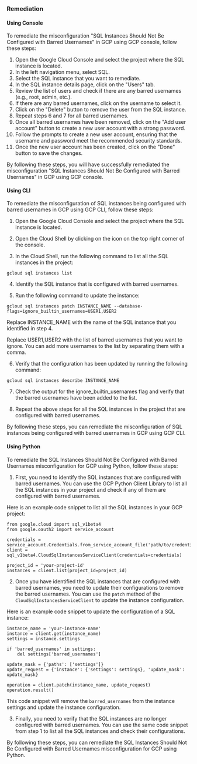 ### Remediation

#### Using Console

To remediate the misconfiguration "SQL Instances Should Not Be Configured with Barred Usernames" in GCP using GCP console, follow these steps:

1. Open the Google Cloud Console and select the project where the SQL instance is located.
2. In the left navigation menu, select SQL.
3. Select the SQL instance that you want to remediate.
4. In the SQL instance details page, click on the "Users" tab.
5. Review the list of users and check if there are any barred usernames (e.g., root, admin, etc.).
6. If there are any barred usernames, click on the username to select it.
7. Click on the "Delete" button to remove the user from the SQL instance.
8. Repeat steps 6 and 7 for all barred usernames.
9. Once all barred usernames have been removed, click on the "Add user account" button to create a new user account with a strong password.
10. Follow the prompts to create a new user account, ensuring that the username and password meet the recommended security standards.
11. Once the new user account has been created, click on the "Done" button to save the changes.

By following these steps, you will have successfully remediated the misconfiguration "SQL Instances Should Not Be Configured with Barred Usernames" in GCP using GCP console.

#### Using CLI

To remediate the misconfiguration of SQL instances being configured with barred usernames in GCP using GCP CLI, follow these steps:

1. Open the Google Cloud Console and select the project where the SQL instance is located.

2. Open the Cloud Shell by clicking on the icon on the top right corner of the console.

3. In the Cloud Shell, run the following command to list all the SQL instances in the project:

```gcloud sql instances list```

4. Identify the SQL instance that is configured with barred usernames.

5. Run the following command to update the instance:

```gcloud sql instances patch INSTANCE_NAME --database-flags=ignore_builtin_usernames=USER1,USER2```

Replace INSTANCE_NAME with the name of the SQL instance that you identified in step 4.

Replace USER1,USER2 with the list of barred usernames that you want to ignore. You can add more usernames to the list by separating them with a comma.

6. Verify that the configuration has been updated by running the following command:

```gcloud sql instances describe INSTANCE_NAME```

7. Check the output for the ignore_builtin_usernames flag and verify that the barred usernames have been added to the list.

8. Repeat the above steps for all the SQL instances in the project that are configured with barred usernames.

By following these steps, you can remediate the misconfiguration of SQL instances being configured with barred usernames in GCP using GCP CLI.

#### Using Python

To remediate the SQL Instances Should Not Be Configured with Barred Usernames misconfiguration for GCP using Python, follow these steps:

1. First, you need to identify the SQL instances that are configured with barred usernames. You can use the GCP Python Client Library to list all the SQL instances in your project and check if any of them are configured with barred usernames.

Here is an example code snippet to list all the SQL instances in your GCP project:

```
from google.cloud import sql_v1beta4
from google.oauth2 import service_account

credentials = service_account.Credentials.from_service_account_file('path/to/credentials.json')
client = sql_v1beta4.CloudSqlInstancesServiceClient(credentials=credentials)

project_id = 'your-project-id'
instances = client.list(project_id=project_id)
```

2. Once you have identified the SQL instances that are configured with barred usernames, you need to update their configurations to remove the barred usernames. You can use the `patch` method of the `CloudSqlInstancesServiceClient` to update the instance configuration.

Here is an example code snippet to update the configuration of a SQL instance:

```
instance_name = 'your-instance-name'
instance = client.get(instance_name)
settings = instance.settings

if 'barred_usernames' in settings:
    del settings['barred_usernames']

update_mask = {'paths': ['settings']}
update_request = {'instance': {'settings': settings}, 'update_mask': update_mask}

operation = client.patch(instance_name, update_request)
operation.result()
```

This code snippet will remove the `barred_usernames` from the instance settings and update the instance configuration.

3. Finally, you need to verify that the SQL instances are no longer configured with barred usernames. You can use the same code snippet from step 1 to list all the SQL instances and check their configurations.

By following these steps, you can remediate the SQL Instances Should Not Be Configured with Barred Usernames misconfiguration for GCP using Python.

